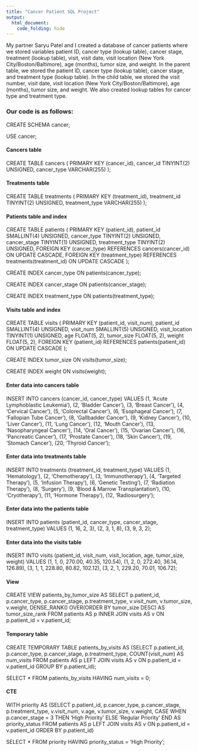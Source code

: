 ```yaml
---
title: "Cancer Patient SQL Project"
output: 
  html_document:
    code_folding: hide
---
```


My partner Saryu Patel and I created a database of cancer patients where we stored variables patient ID, cancer type (lookup table), cancer stage, treatment (lookup table), visit, 
visit date, visit location (New York City/Boston/Baltimore), age (months), tumor size, and weight. In the parent table, we stored the patient ID, cancer type (lookup table), cancer 
stage, and treatment type (lookup table). In the child table, we stored the visit number, visit date, visit location (New York City/Boston/Baltimore), age (months), tumor 
size, and weight. We also created lookup tables for cancer type and treatment type. 

### Our code is as follows:

CREATE SCHEMA cancer;

USE cancer;

#### Cancers table
CREATE TABLE cancers (
	PRIMARY KEY (cancer_id),
    cancer_id TINYINT(2) UNSIGNED,
    cancer_type VARCHAR(255)
);

#### Treatments table
CREATE TABLE treatments (
	PRIMARY KEY (treatment_id),
    treatment_id TINYINT(2) UNSIGNED,
    treatment_type VARCHAR(255)
);
    
#### Patients table and index
CREATE TABLE patients (
	PRIMARY KEY (patient_id),
    patient_id SMALLINT(4) UNSIGNED,
    cancer_type TINYINT(2) UNSIGNED,
    cancer_stage TINYINT(1) UNSIGNED,
    treatment_type TINYINT(2) UNSIGNED,
    FOREIGN KEY (cancer_type) REFERENCES cancers(cancer_id)
		ON UPDATE CASCADE,
	FOREIGN KEY (treatment_type) REFERENCES treatments(treatment_id)
		ON UPDATE CASCADE
);

CREATE INDEX cancer_type
	ON patients(cancer_type);
    
CREATE INDEX cancer_stage
	ON patients(cancer_stage);
    
CREATE INDEX treatment_type
	ON patients(treatment_type);
    
#### Visits table and index
CREATE TABLE visits (
	PRIMARY KEY (patient_id, visit_num),
    patient_id SMALLINT(4) UNSIGNED,
    visit_num SMALLINT(5) UNSIGNED,
    visit_location TINYINT(1) UNSIGNED,
    age FLOAT(5, 2),
    tumor_size FLOAT(5, 2),
    weight FLOAT(5, 2),
    FOREIGN KEY (patient_id) REFERENCES patients(patient_id)
		ON UPDATE CASCADE
);

CREATE INDEX tumor_size
	ON visits(tumor_size);
    
CREATE INDEX weight
	ON visits(weight);
    
#### Enter data into cancers table
INSERT INTO cancers (cancer_id, cancer_type)
	VALUES
    (1, 'Acute Lymphoblastic Leukemia'),
	(2, 'Bladder Cancer'),
	(3, 'Breast Cancer'),
	(4, 'Cervical Cancer'),
	(5, 'Colorectal Cancer'),
	(6, 'Esophageal Cancer'),
	(7, 'Fallopian Tube Cancer'),
	(8, 'Gallbadder Cancer'),
	(9, 'Kidney Cancer'),
	(10, 'Liver Cancer'),
	(11, 'Lung Cancer'),
	(12, 'Mouth Cancer'),
	(13, 'Nasopharyngeal Cancer'),
	(14, 'Oral Cancer'),
	(15, 'Ovarian Cancer'),
	(16, 'Pancreatic Cancer'),
	(17, 'Prostate Cancer'),
	(18, 'Skin Cancer'),
	(19, 'Stomach Cancer'),
	(20, 'Thyroid Cancer');
    
#### Enter data into treatments table
INSERT INTO treatments (treatment_id, treatment_type)
	VALUES
    (1, 'Hematology'),
	(2, 'Chemotherapy'),
	(3, 'Immunotherapy'),
	(4, 'Targeted Therapy'),
	(5, 'Infusion Therapy'),
	(6, 'Genetic Testing'),
	(7, 'Radiation Therapy'),
	(8, 'Surgery'),
	(9, 'Blood & Marrow Transplantation'),
	(10, 'Cryotherapy'),
	(11, 'Hormone Therapy'),
	(12, 'Radiosurgery');

#### Enter data into the patients table
INSERT INTO patients (patient_id, cancer_type, cancer_stage, treatment_type)
	VALUES
    (1, 16, 2, 3),
    (2, 3, 1, 8),
    (3, 9, 3, 2);

#### Enter data into the visits table
INSERT INTO visits (patient_id, visit_num, visit_location, age, tumor_size, weight)
	VALUES
    (1, 1, 0, 270.00, 40.35, 120.54),
    (1, 2, 0, 272.40, 36.14, 126.89),
    (3, 1, 1, 228.80, 80.82, 102.12),
    (3, 2, 1, 229.20, 70.01, 106.72);
    
#### View
CREATE VIEW patients_by_tumor_size AS
	SELECT p.patient_id, p.cancer_type, p.cancer_stage, p.treatment_type, v.visit_num, v.tumor_size, v.weight,
		DENSE_RANK() OVER(ORDER BY tumor_size DESC) AS tumor_size_rank
    FROM patients AS p
    INNER JOIN visits AS v
		ON p.patient_id = v.patient_id;
    
#### Temporary table
CREATE TEMPORARY TABLE patients_by_visits AS
	(SELECT p.patient_id, p.cancer_type, p.cancer_stage, p.treatment_type,
		COUNT(visit_num) AS num_visits
	FROM patients AS p 
	LEFT JOIN visits AS v
		ON p.patient_id = v.patient_id
	GROUP BY p.patient_id);

SELECT * 
FROM patients_by_visits
HAVING num_visits = 0;

#### CTE
WITH priority AS
	(SELECT p.patient_id, p.cancer_type, p.cancer_stage, p.treatment_type, v.visit_num, v.age, v.tumor_size, v.weight,
		CASE 
			WHEN p.cancer_stage = 3 THEN 'High Priority'
            ELSE 'Regular Priority'
		END AS priority_status
	FROM patients AS p 
    LEFT JOIN visits AS v
		ON p.patient_id = v.patient_id
	ORDER BY p.patient_id)

SELECT * 
FROM priority
HAVING priority_status = 'High Priority';
